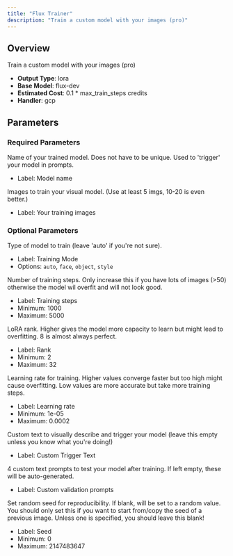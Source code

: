 ```yaml
---
title: "Flux Trainer"
description: "Train a custom model with your images (pro)"
---
```


## Overview

Train a custom model with your images (pro)

- **Output Type**: lora
- **Base Model**: flux-dev
- **Estimated Cost**: 0.1 * max_train_steps credits
- **Handler**: gcp

## Parameters

### Required Parameters

<ParamField body="name" type="string" required>
  Name of your trained model. Does not have to be unique. Used to 'trigger' your model in prompts.

  - Label: Model name
</ParamField>

<ParamField body="lora_training_urls" type="array<image>" required>
  Images to train your visual model. (Use at least 5 imgs, 10-20 is even better.)

  - Label: Your training images
</ParamField>

### Optional Parameters

<ParamField body="mode" type="string" default="auto">
  Type of model to train (leave 'auto' if you're not sure).

  - Label: Training Mode
  - Options: `auto`, `face`, `object`, `style`
</ParamField>

<ParamField body="max_train_steps" type="integer" default={3000}>
  Number of training steps. Only increase this if you have lots of images (>50) otherwise the model wil overfit and will not look good.

  - Label: Training steps
  - Minimum: 1000
  - Maximum: 5000
</ParamField>

<ParamField body="lora_rank" type="integer" default={8}>
  LoRA rank. Higher gives the model more capacity to learn but might lead to overfitting. 8 is almost always perfect.

  - Label: Rank
  - Minimum: 2
  - Maximum: 32
</ParamField>

<ParamField body="learning_rate" type="float" default={5e-05}>
  Learning rate for training. Higher values converge faster but too high might cause overfitting. Low values are more accurate but take more training steps.

  - Label: Learning rate
  - Minimum: 1e-05
  - Maximum: 0.0002
</ParamField>

<ParamField body="caption_prefix" type="string">
  Custom text to visually describe and trigger your model (leave this empty unless you know what you're doing!)

  - Label: Custom Trigger Text
</ParamField>

<ParamField body="custom_validation_prompts" type="array<string>">
  4 custom text prompts to test your model after training. If left empty, these will be auto-generated.

  - Label: Custom validation prompts
</ParamField>

<ParamField body="seed" type="integer" default="random">
  Set random seed for reproducibility. If blank, will be set to a random value.

  <Tip>
    You should only set this if you want to start from/copy the seed of a previous image. Unless one is specified, you should leave this blank!
  </Tip>

  - Label: Seed
  - Minimum: 0
  - Maximum: 2147483647
</ParamField>
